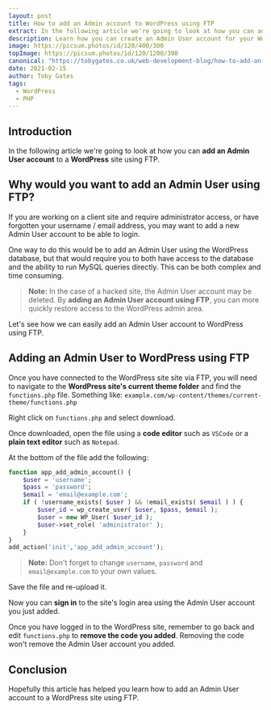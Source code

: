 ```yaml
---
layout: post
title: How to add an Admin account to WordPress using FTP
extract: In the following article we're going to look at how you can add an Admin User account to a WordPress...
description: Learn how you can create an Admin User account for your WordPress site using FTP by editing functions.php.
image: https://picsum.photos/id/120/400/300
topImage: https://picsum.photos/id/120/1200/300
canonical: "https://tobygates.co.uk/web-development-blog/how-to-add-an-admin-account-to-wordpress-using-ftp/"
date: 2021-02-15
author: Toby Gates
tags:
  - WordPress
  - PHP
---
```


## Introduction

In the following article we're going to look at how you can **add an Admin User account** to a **WordPress** site using FTP.

## Why would you want to add an Admin User using FTP?

If you are working on a client site and require administrator access, or have forgotten your username / email address, you may want to add a new Admin User account to be able to login.

One way to do this would be to add an Admin User using the WordPress database, but that would require you to both have access to the database and the ability to run MySQL queries directly. This can be both complex and time consuming.

> **Note:** In the case of a hacked site, the Admin User account may be deleted. By **adding an Admin User account using FTP**, you can more quickly restore access to the WordPress admin area.

Let's see how we can easily add an Admin User account to WordPress using FTP.

## Adding an Admin User to WordPress using FTP

Once you have connected to the WordPress site site via FTP, you will need to navigate to the **WordPress site's current theme folder** and find the `functions.php` file. Something like: `example.com/wp-content/themes/current-theme/functions.php`

Right click on `functions.php` and select download.

Once downloaded, open the file using a **code editor** such as `VSCode` or a **plain text editor** such as `Notepad`.

At the bottom of the file add the following:

```php
function app_add_admin_account() {
	$user = 'username';
	$pass = 'password';
	$email = 'email@example.com';
	if ( !username_exists( $user ) && !email_exists( $email ) ) {
		$user_id = wp_create_user( $user, $pass, $email );
		$user = new WP_User( $user_id );
		$user->set_role( 'administrator' );
	}
}
add_action('init','app_add_admin_account');
```

> **Note:** Don't forget to change `username`, `password` and `email@example.com` to your own values.

Save the file and re-upload it.

Now you can **sign in** to the site's login area using the Admin User account you just added.

Once you have logged in to the WordPress site, remember to go back and edit `functions.php` to **remove the code you added**. Removing the code won't remove the Admin User account you added.

## Conclusion

Hopefully this article has helped you learn how to add an Admin User account to a WordPress site using FTP.
